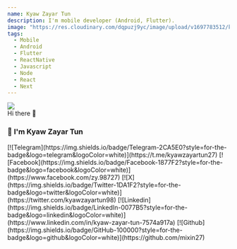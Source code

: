 ```yaml
---
name: Kyaw Zayar Tun
description: I'm mobile developer (Android, Flutter).
image: "https://res.cloudinary.com/dqpuzj9yc/image/upload/v1697783512/kyawzayartun_r3b9fn.jpg"
tags:
  - Mobile
  - Android
  - Flutter
  - ReactNative
  - Javascript
  - Node
  - React
  - Next
---
```


<div className="h-28 w-28 rounded-full overflow-hidden mx-auto">
  <img src="https://res.cloudinary.com/dqpuzj9yc/image/upload/v1697783512/kyawzayartun_r3b9fn.jpg" />
</div>

<div className="text-center mt-5 animate-bounce">Hi there 👋</div>

<h3 className="flex flex-row max-w-[260px] mt-2 mx-auto">
  <span className="mx-2 "> 💁 </span>
  <span>I'm Kyaw Zayar Tun</span>
</h3>

<div className="flex flex-row flex-wrap mx-auto gap-2 justify-center items-center mt-5">
  <span>
    [![Telegram](https://img.shields.io/badge/Telegram-2CA5E0?style=for-the-badge&logo=telegram&logoColor=white)](https://t.me/kyawzayartun27)
  </span>
  <span>
    [![Facebook](https://img.shields.io/badge/Facebook-1877F2?style=for-the-badge&logo=facebook&logoColor=white)](https://www.facebook.com/zy.98727)
  </span>
  <span>
    [![X](https://img.shields.io/badge/Twitter-1DA1F2?style=for-the-badge&logo=twitter&logoColor=white)](https://twitter.com/kyawzayartun98)
  </span>
  <span>
    [![Linkedin](https://img.shields.io/badge/LinkedIn-0077B5?style=for-the-badge&logo=linkedin&logoColor=white)](https://www.linkedin.com/in/kyaw-zayar-tun-7574a917a)
  </span>
  <span>
    [![Github](https://img.shields.io/badge/GitHub-100000?style=for-the-badge&logo=github&logoColor=white)](https://github.com/mixin27)
  </span>
</div>
